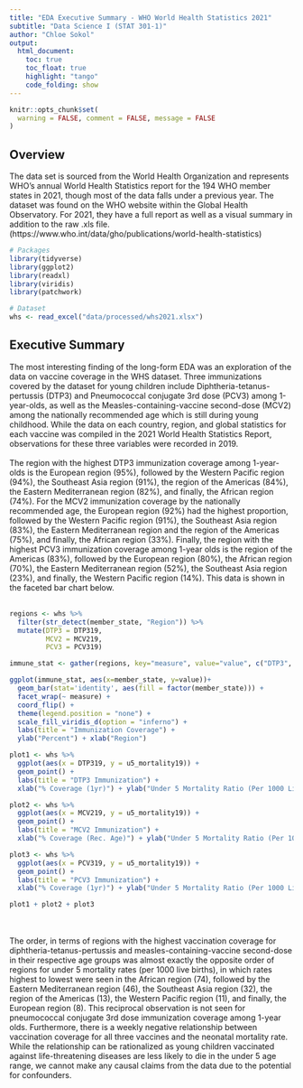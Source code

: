 ```yaml
---
title: "EDA Executive Summary - WHO World Health Statistics 2021"
subtitle: "Data Science I (STAT 301-1)"
author: "Chloe Sokol"
output:
  html_document:
    toc: true
    toc_float: true
    highlight: "tango"
    code_folding: show
---
```


```r
knitr::opts_chunk$set(
  warning = FALSE, comment = FALSE, message = FALSE
)
```

## Overview
The data set is sourced from the World Health Organization and represents WHO’s annual World Health Statistics report for the 194 WHO member states in 2021, though most of the data falls under a previous year. The dataset was found on the WHO website within the Global Health Observatory. For 2021, they have a full report as well as a visual summary in addition to the raw .xls file. (https://www.who.int/data/gho/publications/world-health-statistics)

```r
# Packages
library(tidyverse)
library(ggplot2)
library(readxl)
library(viridis)
library(patchwork)

# Dataset
whs <- read_excel("data/processed/whs2021.xlsx")
```

## Executive Summary

The most interesting finding of the long-form EDA was an exploration of the data on vaccine coverage in the WHS dataset. Three immunizations covered by the dataset for young children include Diphtheria-tetanus-pertussis (DTP3) and Pneumococcal conjugate 3rd dose (PCV3) among 1-year-olds, as well as the Measles-containing-vaccine second-dose (MCV2) among the nationally recommended age which is still during young childhood. While the data on each country, region, and global statistics for each vaccine was compiled in the 2021 World Health Statistics Report, observations for these three variables were recorded in 2019.
<br><br>
The region with the highest DTP3 immunization coverage among 1-year-olds is the European region (95%), followed by the Western Pacific region (94%), the Southeast Asia region (91%), the region of the Americas (84%), the Eastern Mediterranean region (82%), and finally, the African region (74%). For the MCV2 immunization coverage by the nationally recommended age, the European region (92%) had the highest proportion, followed by the Western Pacific region (91%), the Southeast Asia region (83%), the Eastern Mediterranean region and the region of the Americas (75%), and finally, the African region (33%). Finally, the region with the highest PCV3 immunization coverage among 1-year olds is the region of the Americas (83%), followed by the European region (80%), the African region (70%), the Eastern Mediterranean region (52%), the Southeast Asia region (23%), and finally, the Western Pacific region (14%). This data is shown in the faceted bar chart below.
<br><br>
```r
regions <- whs %>%
  filter(str_detect(member_state, "Region")) %>%
  mutate(DTP3 = DTP319,
         MCV2 = MCV219,
         PCV3 = PCV319)

immune_stat <- gather(regions, key="measure", value="value", c("DTP3", "MCV2", "PCV3"))

ggplot(immune_stat, aes(x=member_state, y=value))+
  geom_bar(stat='identity', aes(fill = factor(member_state))) +
  facet_wrap(~ measure) +
  coord_flip() +
  theme(legend.position = "none") +
  scale_fill_viridis_d(option = "inferno") +
  labs(title = "Immunization Coverage") +
  ylab("Percent") + xlab("Region")
```
```r
plot1 <- whs %>%
  ggplot(aes(x = DTP319, y = u5_mortality19)) +
  geom_point() + 
  labs(title = "DTP3 Immunization") +
  xlab("% Coverage (1yr)") + ylab("Under 5 Mortality Ratio (Per 1000 Live Births)")

plot2 <- whs %>%
  ggplot(aes(x = MCV219, y = u5_mortality19)) +
  geom_point() + 
  labs(title = "MCV2 Immunization") +
  xlab("% Coverage (Rec. Age)") + ylab("Under 5 Mortality Ratio (Per 1000 Live Births)")

plot3 <- whs %>%
  ggplot(aes(x = PCV319, y = u5_mortality19)) +
  geom_point() + 
  labs(title = "PCV3 Immunization") +
  xlab("% Coverage (1yr)") + ylab("Under 5 Mortality Ratio (Per 1000 Live Births)")

plot1 + plot2 + plot3
```
<br><br>
The order, in terms of regions with the highest vaccination coverage for diphtheria-tetanus-pertussis and measles-containing-vaccine second-dose in their respective age groups was almost exactly the opposite order of regions for under 5 mortality rates (per 1000 live births), in which rates highest to lowest were seen in the African region (74), followed by the Eastern Mediterranean region (46), the Southeast Asia region (32), the region of the Americas (13), the Western Pacific region (11), and finally, the European region (8). This reciprocal observation is not seen for pneumococcal conjugate 3rd dose immunization coverage among 1-year olds. Furthermore, there is a weekly negative relationship between vaccination coverage for all three vaccines and the neonatal mortality rate. While the relationship can be rationalized as young children vaccinated against life-threatening diseases are less likely to die in the under 5 age range, we cannot make any causal claims from the data due to the potential for confounders.